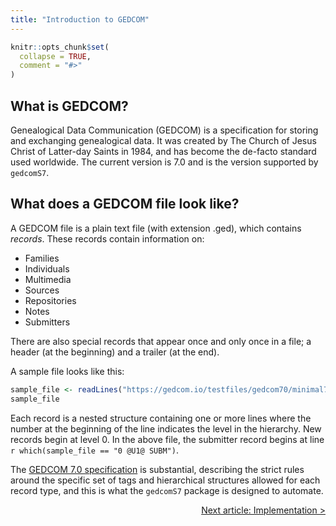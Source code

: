 ```yaml
---
title: "Introduction to GEDCOM"
---
```


```r
knitr::opts_chunk$set(
  collapse = TRUE,
  comment = "#>"
)
```

## What is GEDCOM?

Genealogical Data Communication (GEDCOM) is a specification for storing and exchanging genealogical data. It was created by The Church of Jesus Christ of Latter-day Saints in 1984, and has become the de-facto standard used worldwide. The current version is 7.0 and is the version supported by `gedcomS7`.

## What does a GEDCOM file look like?

A GEDCOM file is a plain text file (with extension .ged), which contains *records*. These records contain information on:

* Families
* Individuals
* Multimedia
* Sources
* Repositories
* Notes
* Submitters

There are also special records that appear once and only once in a file; a header (at the beginning) and a trailer (at the end).

A sample file looks like this:

```r
sample_file <- readLines("https://gedcom.io/testfiles/gedcom70/minimal70.ged")
sample_file
```

Each record is a nested structure containing one or more lines where the number at the beginning of the line indicates the level in the hierarchy. New records begin at level 0. In the above file, the submitter record begins at line `r which(sample_file == "0 @U1@ SUBM")`.

The [GEDCOM 7.0 specification](https://gedcom.io/specifications/FamilySearchGEDCOMv7.html) is substantial, describing the strict rules around the specific set of tags and hierarchical structures allowed for each record type, and this is what the `gedcomS7` package is designed to automate.

<p style="text-align: right;"><a href="https://jl5000.github.io/tidyged/articles/implementation.html">Next article: Implementation ></a></p>
